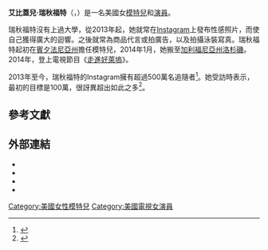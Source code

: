 {{noteTA
|G1=Show
}}
{{Infobox model
| name            = 艾比蓋兒·瑞秋福特
| foreignname     = {{lang|en|Abigail Ratchford}}
| image           = 
| caption         = 
| birth_name      = 
| birth_date      = {{birth date and age|1992|2|2}}
| location        = 美國[[賓夕法尼亞州|賓夕法尼亞州]][[斯克蘭頓_(賓夕法尼亞州)|斯克蘭頓]]
| death_date      = 
| death_place     = 
| occupation      = 模特兒、演員
| spouse          = 
| height          = {{height|ft=5|in=8|wiki=yes}}
| weight          = {{convert|58|kg|lb|abbr=on}}
| measurements    = 32E-24-36（E罩杯）
| eye color       = 綠色
| hair color      = 棕色
}}

'''艾比蓋兒·瑞秋福特'''（{{lang-en|Abigail Ratchford}}，{{bd|1992年|2月2日}}）是一名美國女[[模特兒|模特兒]]和[[演員|演員]]。

瑞秋福特沒有上過大學，從2013年起，她就常在[[Instagram|Instagram]]上發布性感照片，而使自己獲得廣大的迴響。之後就常為商品代言或拍廣告，以及拍攝泳裝寫真。瑞秋福特起初在[[賓夕法尼亞州|賓夕法尼亞州]]擔任模特兒，2014年1月，她搬至[[加利福尼亞州|加利福尼亞州]][[洛杉磯|洛杉磯]]。2014年，登上電視節目《[[走進好萊塢|走進好萊塢]]》。

2013年至今，瑞秋福特的Instagram擁有超過500萬名追隨者<ref>{{cite web|url=http://www.lifeandstylemag.com/posts/abigail-ratchford-instagram-model-113600/photos/abigail-ratchford-1-189446|title=Meet Abigail Ratchford — The Model Whose Curves Are the Talk of Instagram!|publisher=lifeandstylemag.com|accessdate=2016-12-30|archive-date=2018-04-22|archive-url=https://web.archive.org/web/20180422144409/http://www.lifeandstylemag.com/posts/abigail-ratchford-instagram-model-113600/photos/abigail-ratchford-1-189446|dead-url=no}}</ref>。她受訪時表示，最初的目標是100萬，很訝異超出如此之多<ref>{{cite web|url=http://www.maxim.com/women/abigail-ratchford-instagram-2016-7|title=Abigail Ratchford Talks Instagram Fame, Johnny Manziel, and How to Blow Her Mind In the Bedroom|publisher=maxim.com|accessdate=2016-12-30|archive-date=2020-12-05|archive-url=https://web.archive.org/web/20201205083947/https://www.maxim.com/women/abigail-ratchford-instagram-2016-7|dead-url=no}}</ref>。

== 參考文獻 ==
{{Reflist|30em}}

== 外部連結 ==
* {{Official website|http://www.officialabigailratchford.com/}}
* {{imdb name|6886080}}
* {{Twitter|AbiRatchford}}
* {{Facebook|OfficialAbigailRatchford/}}

{{Authority control}}
{{DEFAULTSORT:Ratchford, Abigail}}
[[Category:美國女性模特兒|Category:美國女性模特兒]]
[[Category:美國電視女演員|Category:美國電視女演員]]